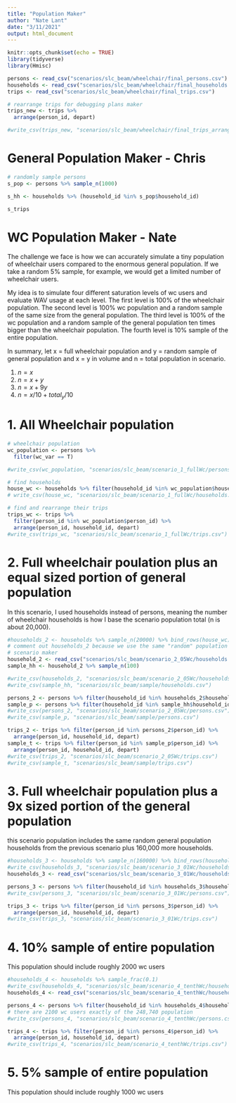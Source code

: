 ```yaml
---
title: "Population Maker"
author: "Nate Lant"
date: "3/11/2021"
output: html_document
---
```


```r
knitr::opts_chunk$set(echo = TRUE)
library(tidyverse)
library(Hmisc)
```

```r
persons <- read_csv("scenarios/slc_beam/wheelchair/final_persons.csv")
households <- read_csv("scenarios/slc_beam/wheelchair/final_households.csv")
trips <- read_csv("scenarios/slc_beam/wheelchair/final_trips.csv")

# rearrange trips for debugging plans maker
trips_new <- trips %>% 
  arrange(person_id, depart)

#write_csv(trips_new, "scenarios/slc_beam/wheelchair/final_trips_arranged.csv")
```

# General Population Maker - Chris

```r
# randomly sample persons
s_pop <- persons %>% sample_n(1000)

s_hh <- households %>% (household_id %in% s_pop$household_id)

s_trips
```



# WC Population Maker - Nate


The challenge we face is how we can accurately simulate a tiny population of 
wheelchair users compared to the enormous general population. If we take a random 5%
sample, for example, we would get a limited number of wheelchair users.

My idea is to simulate four different saturation levels of wc users and evaluate WAV usage
at each level. The first level is 100% of the wheelchair population. The second level is 100% 
wc population and a random sample of the same size from the general population. The third
level is 100% of the wc population and a random sample of the general population ten times bigger
than the wheelchair population. The fourth level is 10% sample of the entire population.

In summary, let x = full wheelchair population and y = random sample of general population and
x = y in volume and n = total population in scenario.

1. $n = x$
2. $n = x + y$
3. $n = x + 9y$
4. $n = x/10 + total_y/10$

# 1. All Wheelchair population

```r
# wheelchair population
wc_population <- persons %>% 
  filter(wc_var == T)

#write_csv(wc_population, "scenarios/slc_beam/scenario_1_fullWc/persons.csv")

# find households
house_wc <- households %>% filter(household_id %in% wc_population$household_id) 
# write_csv(house_wc, "scenarios/slc_beam/scenario_1_fullWc/households.csv")

# find and rearrange their trips
trips_wc <- trips %>% 
  filter(person_id %in% wc_population$person_id) %>%
  arrange(person_id, household_id, depart)
#write_csv(trips_wc, "scenarios/slc_beam/scenario_1_fullWc/trips.csv")
```

# 2. Full wheelchair poulation plus an equal sized portion of general population

In this scenario, I used households instead of persons, meaning the number of wheelchair
households is how I base the scenario population total (n is about 20,000).

```r
#households_2 <- households %>% sample_n(20000) %>% bind_rows(house_wc) %>% distinct()
# comment out households_2 because we use the same "random" population in the rest of the 
# scenario maker
household_2 <- read_csv("scenarios/slc_beam/scenario_2_05Wc/households.csv")
sample_hh <- household_2 %>% sample_n(100)

#write_csv(households_2, "scenarios/slc_beam/scenario_2_05Wc/households.csv")
#write_csv(sample_hh, "scenarios/slc_beam/sample/households.csv")

persons_2 <- persons %>% filter(household_id %in% households_2$household_id)
sample_p <- persons %>% filter(household_id %in% sample_hh$household_id)
#write_csv(persons_2, "scenarios/slc_beam/scenario_2_05Wc/persons.csv")
#write_csv(sample_p, "scenarios/slc_beam/sample/persons.csv")

trips_2 <- trips %>% filter(person_id %in% persons_2$person_id) %>%
  arrange(person_id, household_id, depart)
sample_t <- trips %>% filter(person_id %in% sample_p$person_id) %>%
  arrange(person_id, household_id, depart)
#write_csv(trips_2, "scenarios/slc_beam/scenario_2_05Wc/trips.csv")
#write_csv(sample_t, "scenarios/slc_beam/sample/trips.csv")
```

# 3. Full wheelchair population plus a 9x sized portion of the general population

this scenario population includes the same random general population households from
the previous scenario plus 160,000 more households.

```r

#households_3 <- households %>% sample_n(160000) %>% bind_rows(household_2) %>% distinct()
#write_csv(households_3, "scenarios/slc_beam/scenario_3_01Wc/households.csv")
households_3 <- read_csv("scenarios/slc_beam/scenario_3_01Wc/households.csv")

persons_3 <- persons %>% filter(household_id %in% households_3$household_id)
#write_csv(persons_3, "scenarios/slc_beam/scenario_3_01Wc/persons.csv")

trips_3 <- trips %>% filter(person_id %in% persons_3$person_id) %>%
  arrange(person_id, household_id, depart)
#write_csv(trips_3, "scenarios/slc_beam/scenario_3_01Wc/trips.csv")
```

# 4. 10% sample of entire population

This population should include roughly 2000 wc users

```r
#households_4 <- households %>% sample_frac(0.1)
#write_csv(households_4, "scenarios/slc_beam/scenario_4_tenthWc/households.csv")
households_4 <- read_csv("scenarios/slc_beam/scenario_4_tenthWc/households.csv")

persons_4 <- persons %>% filter(household_id %in% households_4$household_id)
# there are 2100 wc users exactly of the 248,740 population
#write_csv(persons_4, "scenarios/slc_beam/scenario_4_tenthWc/persons.csv")

trips_4 <- trips %>% filter(person_id %in% persons_4$person_id) %>%
  arrange(person_id, household_id, depart)
#write_csv(trips_4, "scenarios/slc_beam/scenario_4_tenthWc/trips.csv")
```


# 5. 5% sample of entire population

This population should include roughly 1000 wc users
